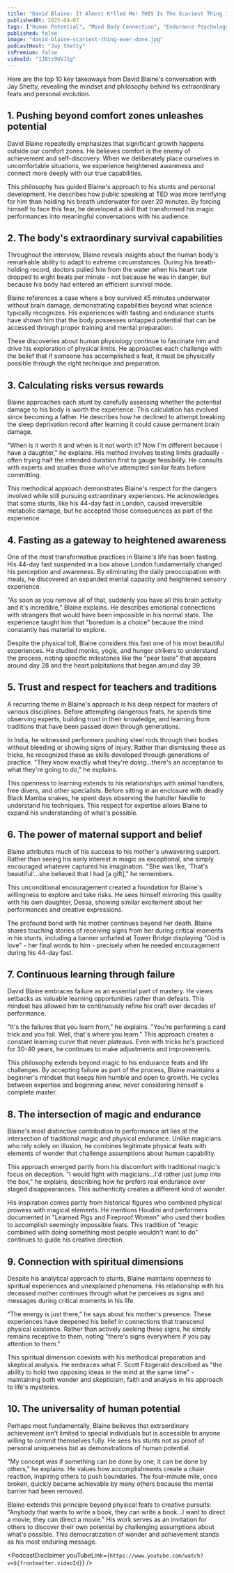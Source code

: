 ```yaml
---
title: "David Blaine: It Almost K*lled Me! THIS Is The Scariest Thing I’ve Ever Done"
publishedAt: 2025-04-07
tags: ["Human Potential", "Mind Body Connection", "Endurance Psychology"]
published: false
image: "david-blaine-scariest-thing-ever-done.jpg"
podcastHost: "Jay Shetty"
isPremium: false
videoId: "1J8tz9UVJ1g"
---
```



<PodcastSummaryPageLayout frontmatter={frontmatter}>

Here are the top 10 key takeaways from David Blaine's conversation with Jay Shetty, revealing the mindset and philosophy behind his extraordinary feats and personal evolution.

## 1. Pushing beyond comfort zones unleashes potential

David Blaine repeatedly emphasizes that significant growth happens outside our comfort zones. He believes comfort is the enemy of achievement and self-discovery. When we deliberately place ourselves in uncomfortable situations, we experience heightened awareness and connect more deeply with our true capabilities.

This philosophy has guided Blaine's approach to his stunts and personal development. He describes how public speaking at TED was more terrifying for him than holding his breath underwater for over 20 minutes. By forcing himself to face this fear, he developed a skill that transformed his magic performances into meaningful conversations with his audience.

## 2. The body's extraordinary survival capabilities

Throughout the interview, Blaine reveals insights about the human body's remarkable ability to adapt to extreme circumstances. During his breath-holding record, doctors pulled him from the water when his heart rate dropped to eight beats per minute - not because he was in danger, but because his body had entered an efficient survival mode.

Blaine references a case where a boy survived 45 minutes underwater without brain damage, demonstrating capabilities beyond what science typically recognizes. His experiences with fasting and endurance stunts have shown him that the body possesses untapped potential that can be accessed through proper training and mental preparation.

These discoveries about human physiology continue to fascinate him and drive his exploration of physical limits. He approaches each challenge with the belief that if someone has accomplished a feat, it must be physically possible through the right technique and preparation.

## 3. Calculating risks versus rewards

Blaine approaches each stunt by carefully assessing whether the potential damage to his body is worth the experience. This calculation has evolved since becoming a father. He describes how he declined to attempt breaking the sleep deprivation record after learning it could cause permanent brain damage.

"When is it worth it and when is it not worth it? Now I'm different because I have a daughter," he explains. His method involves testing limits gradually - often trying half the intended duration first to gauge feasibility. He consults with experts and studies those who've attempted similar feats before committing.

This methodical approach demonstrates Blaine's respect for the dangers involved while still pursuing extraordinary experiences. He acknowledges that some stunts, like his 44-day fast in London, caused irreversible metabolic damage, but he accepted those consequences as part of the experience.

## 4. Fasting as a gateway to heightened awareness

One of the most transformative practices in Blaine's life has been fasting. His 44-day fast suspended in a box above London fundamentally changed his perception and awareness. By eliminating the daily preoccupation with meals, he discovered an expanded mental capacity and heightened sensory experience.

"As soon as you remove all of that, suddenly you have all this brain activity and it's incredible," Blaine explains. He describes emotional connections with strangers that would have been impossible in his normal state. The experience taught him that "boredom is a choice" because the mind constantly has material to explore.

Despite the physical toll, Blaine considers this fast one of his most beautiful experiences. He studied monks, yogis, and hunger strikers to understand the process, noting specific milestones like the "pear taste" that appears around day 28 and the heart palpitations that began around day 39.

## 5. Trust and respect for teachers and traditions

A recurring theme in Blaine's approach is his deep respect for masters of various disciplines. Before attempting dangerous feats, he spends time observing experts, building trust in their knowledge, and learning from traditions that have been passed down through generations.

In India, he witnessed performers pushing steel rods through their bodies without bleeding or showing signs of injury. Rather than dismissing these as tricks, he recognized these as skills developed through generations of practice. "They know exactly what they're doing...there's an acceptance to what they're going to do," he explains.

This openness to learning extends to his relationships with animal handlers, free divers, and other specialists. Before sitting in an enclosure with deadly Black Mamba snakes, he spent days observing the handler Neville to understand his techniques. This respect for expertise allows Blaine to expand his understanding of what's possible.

## 6. The power of maternal support and belief

Blaine attributes much of his success to his mother's unwavering support. Rather than seeing his early interest in magic as exceptional, she simply encouraged whatever captured his imagination. "She was like, 'That's beautiful'...she believed that I had [a gift]," he remembers.

This unconditional encouragement created a foundation for Blaine's willingness to explore and take risks. He sees himself mirroring this quality with his own daughter, Dessa, showing similar excitement about her performances and creative expressions.

The profound bond with his mother continues beyond her death. Blaine shares touching stories of receiving signs from her during critical moments in his stunts, including a banner unfurled at Tower Bridge displaying "God is love" - her final words to him - precisely when he needed encouragement during his 44-day fast.

## 7. Continuous learning through failure

David Blaine embraces failure as an essential part of mastery. He views setbacks as valuable learning opportunities rather than defeats. This mindset has allowed him to continuously refine his craft over decades of performance.

"It's the failures that you learn from," he explains. "You're performing a card trick and you fail. Well, that's where you learn." This approach creates a constant learning curve that never plateaus. Even with tricks he's practiced for 30-40 years, he continues to make adjustments and improvements.

This philosophy extends beyond magic to his endurance feats and life challenges. By accepting failure as part of the process, Blaine maintains a beginner's mindset that keeps him humble and open to growth. He cycles between expertise and beginning anew, never considering himself a complete master.

## 8. The intersection of magic and endurance

Blaine's most distinctive contribution to performance art lies at the intersection of traditional magic and physical endurance. Unlike magicians who rely solely on illusion, he combines legitimate physical feats with elements of wonder that challenge assumptions about human capability.

This approach emerged partly from his discomfort with traditional magic's focus on deception. "I would fight with magicians...I'd rather just jump into the box," he explains, describing how he prefers real endurance over staged disappearances. This authenticity creates a different kind of wonder.

His inspiration comes partly from historical figures who combined physical prowess with magical elements. He mentions Houdini and performers documented in "Learned Pigs and Fireproof Women" who used their bodies to accomplish seemingly impossible feats. This tradition of "magic combined with doing something most people wouldn't want to do" continues to guide his creative direction.

## 9. Connection with spiritual dimensions

Despite his analytical approach to stunts, Blaine maintains openness to spiritual experiences and unexplained phenomena. His relationship with his deceased mother continues through what he perceives as signs and messages during critical moments in his life.

"The energy is just there," he says about his mother's presence. These experiences have deepened his belief in connections that transcend physical existence. Rather than actively seeking these signs, he simply remains receptive to them, noting "there's signs everywhere if you pay attention to them."

This spiritual dimension coexists with his methodical preparation and skeptical analysis. He embraces what F. Scott Fitzgerald described as "the ability to hold two opposing ideas in the mind at the same time" - maintaining both wonder and skepticism, faith and analysis in his approach to life's mysteries.

## 10. The universality of human potential

Perhaps most fundamentally, Blaine believes that extraordinary achievement isn't limited to special individuals but is accessible to anyone willing to commit themselves fully. He sees his stunts not as proof of personal uniqueness but as demonstrations of human potential.

"My concept was if something can be done by one, it can be done by others," he explains. He values how accomplishments create a chain reaction, inspiring others to push boundaries. The four-minute mile, once broken, quickly became achievable by many others because the mental barrier had been removed.

Blaine extends this principle beyond physical feats to creative pursuits: "Anybody that wants to write a book, they can write a book...I want to direct a movie, they can direct a movie." His work serves as an invitation for others to discover their own potential by challenging assumptions about what's possible. This democratization of wonder and achievement stands as his most enduring message.

<PodcastDisclaimer
  youTubeLink={`https://www.youtube.com/watch?v=${frontmatter.videoId}`}
/>

</PodcastSummaryPageLayout>
